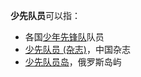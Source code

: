 '''少先队员'''可以指：

*各国[[少年先锋队|少年先锋队]]队员
*[[少先队员_(杂志)|少先队员 (杂志)]]，中国杂志
*[[少先队员岛|少先队员岛]]，俄罗斯岛屿

{{Disambig|Cat=四字消歧义}}